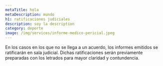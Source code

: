```yaml
---
metaTitle: hola
metaDescription: mundo
h1: ratificaciones judiciales
description: soy la description
category: deporte
image: /img/services/informe-medico-pericial.jpeg
---
```



En los casos en los que no se llega a un acuerdo, los informes emitidos se ratificarán en sala judicial. Dichas ratificaciones serán previamente preparadas con los letrados para mayor claridad y contundencia.

